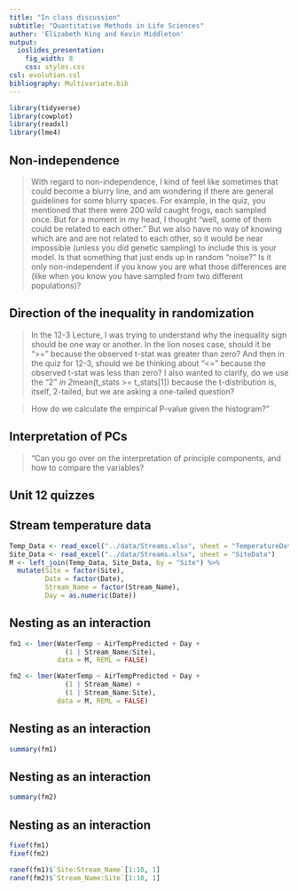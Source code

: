 ```yaml
---
title: "In class discussion"
subtitle: "Quantitative Methods in Life Sciences"
author: 'Elizabeth King and Kevin Middleton'
output:
  ioslides_presentation:
    fig_width: 8
    css: styles.css
csl: evolution.csl
bibliography: Multivariate.bib
---
```


```r
library(tidyverse)
library(cowplot)
library(readxl)
library(lme4)
```


## Non-independence

> With regard to non-independence, I kind of feel like sometimes that could become a blurry line, and am wondering if there are general guidelines for some blurry spaces. For example, in the quiz, you mentioned that there were 200 wild caught frogs, each sampled once. But for a moment in my head, I thought "well, some of them could be related to each other." But we also have no way of knowing which are and are not related to each other, so it would be near impossible (unless you did genetic sampling) to include this is your model. Is that something that just ends up in random "noise?"  Is it only non-independent if you know you are what those differences are (like when you know you have sampled from two different populations)?


## Direction of the inequality in randomization

> In the 12-3 Lecture, I was trying to understand why the inequality sign should be one way or another. In the lion noses case, should it be ">=" because the observed t-stat was greater than zero?  And then in the quiz for 12-3, should we be thinking about "<=" because the observed t-stat was less than zero?  I also wanted to clarify, do we use the "2*" in 2*mean(t_stats >= t_stats[1])  because the t-distribution is, itself, 2-tailed, but we are asking a one-tailed question?

> How do we calculate the empirical P-value given the histogram?"


## Interpretation of PCs

>"Can you go over on the interpretation of principle components, and how to compare the variables?


## Unit 12 quizzes


## Stream temperature data

```r
Temp_Data <- read_excel("../data/Streams.xlsx", sheet = "TemperatureData")
Site_Data <- read_excel("../data/Streams.xlsx", sheet = "SiteData")
M <- left_join(Temp_Data, Site_Data, by = "Site") %>% 
  mutate(Site = factor(Site),
         Date = factor(Date),
         Stream_Name = factor(Stream_Name),
         Day = as.numeric(Date))
```


## Nesting as an interaction

```r
fm1 <- lmer(WaterTemp ~ AirTempPredicted + Day +
              (1 | Stream_Name/Site),
            data = M, REML = FALSE)

fm2 <- lmer(WaterTemp ~ AirTempPredicted + Day +
              (1 | Stream_Name) +
              (1 | Stream_Name:Site),
            data = M, REML = FALSE)
```


## Nesting as an interaction

```r
summary(fm1)
```


## Nesting as an interaction

```r
summary(fm2)
```


## Nesting as an interaction

```r
fixef(fm1)
fixef(fm2)

ranef(fm1)$`Site:Stream_Name`[1:10, 1]
ranef(fm2)$`Stream_Name:Site`[1:10, 1]
```
